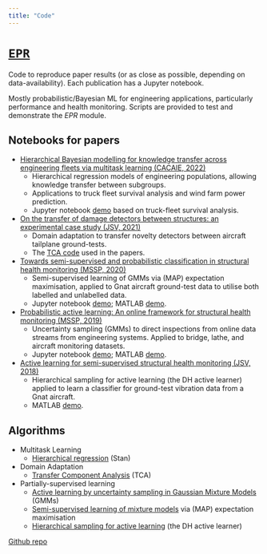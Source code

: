 ```yaml
---
title: "Code"
---
```



# [`EPR`](https://github.com/labull/EngineeringPatternRecognition)

Code to reproduce paper results (or as close as possible, depending on 
data-availability). Each publication has a Jupyter notebook.

Mostly probabilistic/Bayesian ML for engineering applications, particularly 
performance and health monitoring. Scripts are provided to test and 
demonstrate the _EPR_ module.

## Notebooks for papers

* [Hierarchical Bayesian modelling for knowledge transfer across engineering fleets via multitask learning (CACAIE, 2022)](https://doi.org/10.1111/mice.12901)
  * Hierarchical regression models of engineering populations, allowing 
    knowledge transfer between subgroups.
  * Applications to truck fleet survival analysis and wind farm power 
    prediction.
  * Jupyter notebook [demo](https://github.com/labull/EngineeringPatternRecognition/tree/main/Knowledge-transfer-in-engineering-fleets.ipynb) 
    based on truck-fleet survival analysis.

* [On the transfer of damage detectors between structures: an experimental 
  case study (JSV, 2021)](https://doi.org/10.1016/j.jsv.2021.116072)
  * Domain adaptation to transfer novelty detectors between aircraft 
    tailplane ground-tests.
  * The [TCA code](https://github.com/labull/EngineeringPatternRecognition/tree/main/TCAdemo.py) used in the papers.

* [Towards semi-supervised and probabilistic classification in structural 
  health monitoring (MSSP, 2020)](https://doi.org/10.1016/j.ymssp.2020.106653)
  * Semi-supervised learning of GMMs via (MAP) expectation maximisation, 
    applied to Gnat aircraft ground-test data to utilise both labelled 
    and unlabelled data.
  * Jupyter notebook 
  [demo](https://github.com/labull/EngineeringPatternRecognition/tree/main/Semi-supervised-and-probabilistic-classification-in-SHM-MSSP2020.ipynb); 
  MATLAB [demo](https://github.com/labull/EngineeringPatternRecognition/tree/main/matlab/semi_supervised_GMM).

* [Probabilistic active learning: An online framework for structural health 
  monitoring (MSSP, 2019)](https://doi.org/10.1016/j.ymssp.2019.106294)
  * Uncertainty sampling (GMMs) to direct inspections from online data 
    streams from engineering systems. Applied to bridge, lathe, and
    aircraft monitoring datasets.
  * Jupyter notebook 
  [demo](https://github.com/labull/EngineeringPatternRecognition/tree/main/Probabilistic-active-learning-An-online-framework-for-SHM-MSSP2019.ipynb); 
  MATLAB [demo](https://github.com/labull/EngineeringPatternRecognition/tree/main/matlab/active_learning_GMM).

* [Active learning for semi-supervised structural health monitoring (JSV, 
  2018)](https://doi.org/10.1016/j.jsv.2018.08.040)
  * Hierarchical sampling for active learning (the DH active 
    learner) applied to learn a classifier for ground-test vibration data 
    from a Gnat aircraft.
  * MATLAB [demo](https://github.com/labull/EngineeringPatternRecognition/tree/main/matlab/cluster_based_active_learning).

## Algorithms

* Multitask Learning
    * [Hierarchical regression](https://www.taylorfrancis.com/books/mono/10.1201/9780429258411/bayesian-data-analysis-andrew-gelman-john-carlin-hal-stern-donald-rubin) (Stan)

* Domain Adaptation
  * [Transfer Component Analysis](https://ieeexplore.ieee.org/stamp/stamp.jsp?arnumber=5640675&casa_token=Go7wJy20s-QAAAAA:-LZaw0y0LDV7TFK4ClCSoDbsPWF87A-GD2iklRy3ObjxL7A0lanOe92vM-UCd_WwJY7th6R3-SE) (TCA)

* Partially-supervised learning
  * [Active learning by uncertainty sampling in Gaussian Mixture Models](https://doi.org/10.1016/j.ymssp.2019.106294) 
    (GMMs)
  * [Semi-supervised learning of mixture models](https://www.morganclaypool.com/doi/pdfplus/10.2200/S00196ED1V01Y200906AIM006?casa_token=0YqCaqxyR1EAAAAA:v8kqB5LBhkclcS30fp0z9DOELXhwlPrqZV2YjJiAK2CuGAPNVoDgId_bODlX6mifibxb1ozTbio) 
  via (MAP) expectation 
    maximisation
  * [Hierarchical sampling for active learning](https://dl.acm.org/doi/pdf/10.1145/1390156.1390183?casa_token=MaX0vwAsl9kAAAAA:ADzBT6YbRvKUh6DfZOGB1O-eqO8q7v1JLTBLgcN263vjoROp4D6wc3MHkcwxMzX20cgPimPI-Ibx6g)
   (the DH active learner)


[Github repo](https://github.com/labull/EngineeringPatternRecognition)